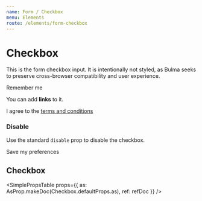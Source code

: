```yaml
---
name: Form / Checkbox
menu: Elements
route: /elements/form-checkbox
---
```




# Checkbox

This is the form checkbox input.
It is intentionally not styled, as Bulma seeks to preserve cross-browser compatibility and user experience.

<Playground>
  <Label>
    <Checkbox /> Remember me
  </Label>
</Playground>

You can add **links** to it.

<Playground>
  <Label>
    <Checkbox /> I agree to the <a href="#">terms and conditions</a>
  </Label>
</Playground>

### Disable

Use the standard `disable` prop to disable the checkbox.

<Playground>
  <Label disabled>
    <Checkbox disabled /> Save my preferences
  </Label>
</Playground>

## Checkbox

<SimplePropsTable
  props={{
    as: AsProp.makeDoc(Checkbox.defaultProps.as),
    ref: refDoc
  }}
/>

<AsProp component={Checkbox} componentName="Checkbox" />
